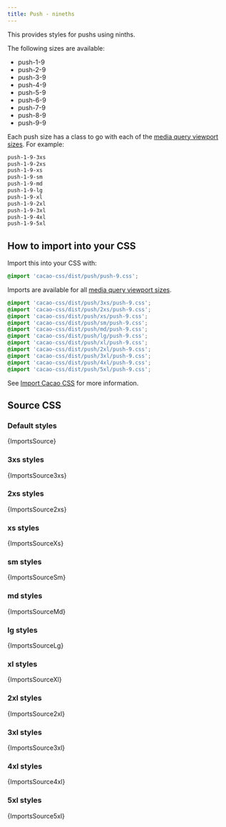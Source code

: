 ```yaml
---
title: Push - nineths
---
```


This provides styles for pushs using ninths.

The following sizes are available:

- push-1-9
- push-2-9
- push-3-9
- push-4-9
- push-5-9
- push-6-9
- push-7-9
- push-8-9
- push-9-9

Each push size has a class to go with each of the [media query viewport sizes](/styles/media#viewport-media-queries). For example:

```css
push-1-9-3xs
push-1-9-2xs
push-1-9-xs
push-1-9-sm
push-1-9-md
push-1-9-lg
push-1-9-xl
push-1-9-2xl
push-1-9-3xl
push-1-9-4xl
push-1-9-5xl
```

## How to import into your CSS

Import this into your CSS with:

```css
@import 'cacao-css/dist/push/push-9.css';
```

Imports are available for all [media query viewport sizes](/styles/media#viewport-media-queries).

```css
@import 'cacao-css/dist/push/3xs/push-9.css';
@import 'cacao-css/dist/push/2xs/push-9.css';
@import 'cacao-css/dist/push/xs/push-9.css';
@import 'cacao-css/dist/push/sm/push-9.css';
@import 'cacao-css/dist/push/md/push-9.css';
@import 'cacao-css/dist/push/lg/push-9.css';
@import 'cacao-css/dist/push/xl/push-9.css';
@import 'cacao-css/dist/push/2xl/push-9.css';
@import 'cacao-css/dist/push/3xl/push-9.css';
@import 'cacao-css/dist/push/4xl/push-9.css';
@import 'cacao-css/dist/push/5xl/push-9.css';
```

See [Import Cacao CSS](/import) for more information.

## Source CSS

<!-- markdownlint-disable -->

### Default styles

<CodeBlock language="css" title="push/push-9.css">{ImportsSource}</CodeBlock>

### 3xs styles

<CodeBlock language="css" title="push/3xs/push-9.css">{ImportsSource3xs}</CodeBlock>

### 2xs styles

<CodeBlock language="css" title="push/2xs/push-9.css">{ImportsSource2xs}</CodeBlock>

### xs styles

<CodeBlock language="css" title="push/xs/push-9.css">{ImportsSourceXs}</CodeBlock>

### sm styles

<CodeBlock language="css" title="push/sm/push-9.css">{ImportsSourceSm}</CodeBlock>

### md styles

<CodeBlock language="css" title="push/md/push-9.css">{ImportsSourceMd}</CodeBlock>

### lg styles

<CodeBlock language="css" title="push/lg/push-9.css">{ImportsSourceLg}</CodeBlock>

### xl styles

<CodeBlock language="css" title="push/xl/push-9.css">{ImportsSourceXl}</CodeBlock>

### 2xl styles

<CodeBlock language="css" title="push/2xl/push-9.css">{ImportsSource2xl}</CodeBlock>

### 3xl styles

<CodeBlock language="css" title="push/3xl/push-9.css">{ImportsSource3xl}</CodeBlock>

### 4xl styles

<CodeBlock language="css" title="push/4xl/push-9.css">{ImportsSource4xl}</CodeBlock>

### 5xl styles

<CodeBlock language="css" title="push/5xl/push-9.css">{ImportsSource5xl}</CodeBlock>
